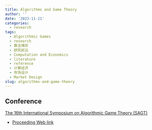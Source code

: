```yaml
---
title: Algorithms and Game Theory
author: ''
date: '2023-11-21'
categories:
  - research
tags:
  - Algorithmic Games
  - research
  - 算法博弈
  - 研究前沿
  - Computation and Economics
  - literature
  - reference
  - 计算经济
  - 市场设计
  - Market Design
slug: algorithms-and-game-theory
---
```


## Conference

[The 16th International Symposium on Algorithmic Game Theory (SAGT)](https://www.royalholloway.ac.uk/research-and-teaching/departments-and-schools/computer-science/sagt-2023/)

-   [Proceeding Web link](https://link.springer.com/book/10.1007/978-3-031-43254-5)
